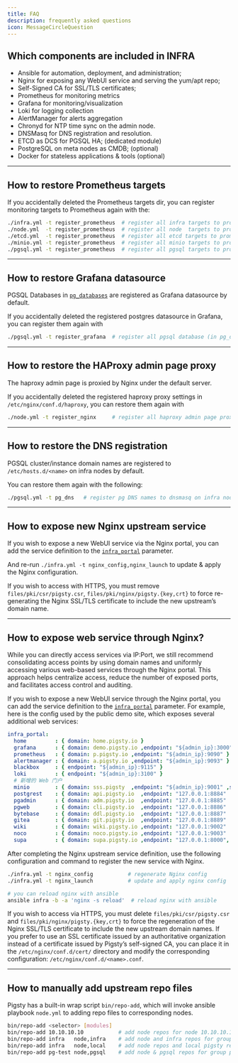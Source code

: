 ```yaml
---
title: FAQ
description: frequently asked questions
icon: MessageCircleQuestion
---
```


## Which components are included in INFRA

- Ansible for automation, deployment, and administration;
- Nginx for exposing any WebUI service and serving the yum/apt repo;
- Self-Signed CA for SSL/TLS certificates;
- Prometheus for monitoring metrics
- Grafana for monitoring/visualization
- Loki for logging collection
- AlertManager for alerts aggregation
- Chronyd for NTP time sync on the admin node.
- DNSMasq for DNS registration and resolution.
- ETCD as DCS for PGSQL HA; (dedicated module)
- PostgreSQL on meta nodes as CMDB; (optional)
- Docker for stateless applications & tools (optional)

------

## How to restore Prometheus targets

If you accidentally deleted the Prometheus targets dir, you can register monitoring targets to Prometheus again with the:

```bash
./infra.yml -t register_prometheus  # register all infra targets to prometheus on infra nodes
./node.yml  -t register_prometheus  # register all node  targets to prometheus on infra nodes
./etcd.yml  -t register_prometheus  # register all etcd targets to prometheus on infra nodes
./minio.yml -t register_prometheus  # register all minio targets to prometheus on infra nodes
./pgsql.yml -t register_prometheus  # register all pgsql targets to prometheus on infra nodes
```

------

## How to restore Grafana datasource

PGSQL Databases in [`pg_databases`](/docs/pgsql/param#pg_databases) are registered as Grafana datasource by default.

If you accidentally deleted the registered postgres datasource in Grafana, you can register them again with

```bash
./pgsql.yml -t register_grafana  # register all pgsql database (in pg_databases) as grafana datasource
```

------

## How to restore the HAProxy admin page proxy

The haproxy admin page is proxied by Nginx under the default server.

If you accidentally deleted the registered haproxy proxy settings in `/etc/nginx/conf.d/haproxy`, you can restore them again with

```bash
./node.yml -t register_nginx     # register all haproxy admin page proxy settings to nginx on infra nodes
```

------

## How to restore the DNS registration

PGSQL cluster/instance domain names are registered to `/etc/hosts.d/<name>` on infra nodes by default.

You can restore them again with the following:

```bash
./pgsql.yml -t pg_dns   # register pg DNS names to dnsmasq on infra nodes
```

------

## How to expose new Nginx upstream service

If you wish to expose a new WebUI service via the Nginx portal, you can add the service definition to the [`infra_portal`](/docs/infra/param/#infra_portal) parameter.

And re-run `./infra.yml -t nginx_config,nginx_launch` to update & apply the Nginx configuration.

If you wish to access with HTTPS, you must remove `files/pki/csr/pigsty.csr`, `files/pki/nginx/pigsty.{key,crt}` to force re-generating the Nginx SSL/TLS certificate to include the new upstream’s domain name.

------

## How to expose web service through Nginx?

While you can directly access services via IP:Port, we still recommend consolidating access points by using domain names and uniformly accessing various web-based services through the Nginx portal. This approach helps centralize access, reduce the number of exposed ports, and facilitates access control and auditing.

If you wish to expose a new WebUI service through the Nginx portal, you can add the service definition to the [`infra_portal`](/docs/infra/param/#infra_portal) parameter. For example, here is the config used by the public demo site, which exposes several additional web services:

```yaml
infra_portal:
  home         : { domain: home.pigsty.io }
  grafana      : { domain: demo.pigsty.io ,endpoint: "${admin_ip}:3000" ,websocket: true }
  prometheus   : { domain: p.pigsty.io ,endpoint: "${admin_ip}:9090" }
  alertmanager : { domain: a.pigsty.io ,endpoint: "${admin_ip}:9093" }
  blackbox     : { endpoint: "${admin_ip}:9115" }
  loki         : { endpoint: "${admin_ip}:3100" }
  # 新增的 Web 门户
  minio        : { domain: sss.pigsty  ,endpoint: "${admin_ip}:9001" ,scheme: https ,websocket: true }
  postgrest    : { domain: api.pigsty.io  ,endpoint: "127.0.0.1:8884"   }
  pgadmin      : { domain: adm.pigsty.io  ,endpoint: "127.0.0.1:8885"   }
  pgweb        : { domain: cli.pigsty.io  ,endpoint: "127.0.0.1:8886"   }
  bytebase     : { domain: ddl.pigsty.io  ,endpoint: "127.0.0.1:8887"   }
  gitea        : { domain: git.pigsty.io  ,endpoint: "127.0.0.1:8889"   }
  wiki         : { domain: wiki.pigsty.io ,endpoint: "127.0.0.1:9002"   }
  noco         : { domain: noco.pigsty.io ,endpoint: "127.0.0.1:9003"   }
  supa         : { domain: supa.pigsty.io ,endpoint: "127.0.0.1:8000", websocket: true }
```

After completing the Nginx upstream service definition, use the following configuration and command to register the new service with Nginx.

```bash
./infra.yml -t nginx_config           # regenerate Nginx config
./infra.yml -t nginx_launch           # update and apply nginx config

# you can reload nginx with ansible
ansible infra -b -a 'nginx -s reload'  # reload nginx with ansible
```

If you wish to access via HTTPS, you must delete `files/pki/csr/pigsty.csr` and `files/pki/nginx/pigsty.{key,crt}` to force the regeneration of the Nginx SSL/TLS certificate to include the new upstream domain names. If you prefer to use an SSL certificate issued by an authoritative organization instead of a certificate issued by Pigsty’s self-signed CA, you can place it in the `/etc/nginx/conf.d/cert/` directory and modify the corresponding configuration: `/etc/nginx/conf.d/<name>.conf`.

------

## How to manually add upstream repo files

Pigsty has a built-in wrap script `bin/repo-add`, which will invoke ansible playbook `node.yml` to adding repo files to corresponding nodes.

```bash
bin/repo-add <selector> [modules]
bin/repo-add 10.10.10.10           # add node repos for node 10.10.10.10
bin/repo-add infra   node,infra    # add node and infra repos for group infra
bin/repo-add infra   node,local    # add node repos and local pigsty repo
bin/repo-add pg-test node,pgsql    # add node & pgsql repos for group pg-test
```